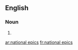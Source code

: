 
==English==

===Noun===
{{head|en|plural}}

# {{plural of|national epic|lang=en|nocat=1}}

[[ar:national epics]]
[[fr:national epics]]